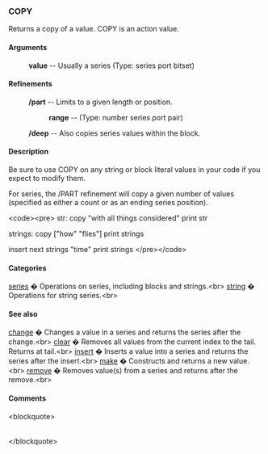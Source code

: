 === COPY ===
Returns a copy of a value.
COPY is an action value.
==== Arguments ==== 
: '''value''' -- Usually a series (Type: series port bitset)

==== Refinements ==== 
: '''/part''' -- Limits to a given length or position. 
:: '''range''' -- (Type: number series port pair)
: '''/deep''' -- Also copies series values within the block. 


==== Description ==== 


Be sure to use COPY on any string or block literal values in your code if you expect to modify them.

For series, the /PART refinement will copy a given number of values (specified as either a count or as an ending series position).


&lt;code&gt;&lt;pre&gt;
str: copy &quot;with all things considered&quot;
print str

strings: copy [&quot;how&quot; &quot;flies&quot;]
print strings

insert next strings &quot;time&quot;
print strings
&lt;/pre&gt;&lt;/code&gt;


==== Categories ==== 


[[Categories series|series]] � Operations on series, including blocks and strings.&lt;br&gt;
[[Categories string|string]] � Operations for string series.&lt;br&gt;


==== See also ==== 


[[Words change|change]] � Changes a value in a series and returns the series after the change.&lt;br&gt;
[[Words clear|clear]] � Removes all values from the current index to the tail. Returns at tail.&lt;br&gt;
[[Words insert|insert]] � Inserts a value into a series and returns the series after the insert.&lt;br&gt;
[[Words make|make]] � Constructs and returns a new value.&lt;br&gt;
[[Words remove|remove]] � Removes value(s) from a series and returns after the remove.&lt;br&gt;


==== Comments ==== 


&lt;blockquote&gt;
{|
|}&lt;/blockquote&gt;